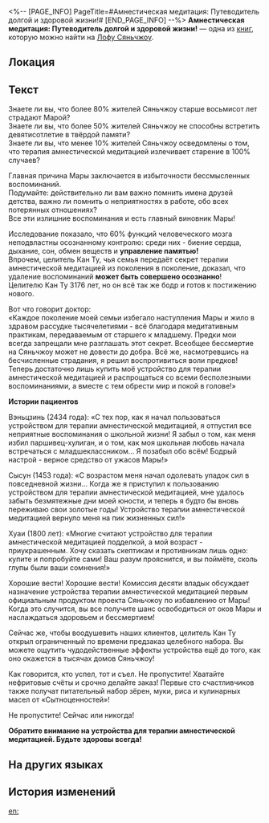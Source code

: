 <%-- [PAGE_INFO]
PageTitle=#Амнестическая медитация: Путеводитель долгой и здоровой жизни!#
[END_PAGE_INFO] --%>
{{Дополнить}}
{{Книга Инфобокс
|id           = 158
|Название     = 
|Изображение  = Иконка Пергамент Сяньчжоу.png
|Мир          = Лофу Сяньчжоу
|Томов        = 1
|Автор        = <!--нужно добавить-->
|Описание     = Рекламный буклет, продвигающий то, что он называет профилактической терапией поражённых Марой. Наследники этой школы лечения извращают учения своих предков.
|Том1         = {{tx}}
|Источник1    = {{tx|Отсутствует источник}}
|Персонажи    = 
|Фракции      = 
}}
'''Амнестическая медитация: Путеводитель долгой и здоровой жизни!''' — одна из [[Книги|книг]], которую можно найти на [[Лофу Сяньчжоу]].

==Локация==
{{Отметка карты|<!--название карты-->|<!--id отметки-->}}

==Текст==
Знаете ли вы, что более 80% жителей Сяньчжоу старше восьмисот лет страдают Марой?<br />
Знаете ли вы, что более 50% жителей Сяньчжоу не способны встретить девятисотлетие в твёрдой памяти?<br />
Знаете ли вы, что менее 10% жителей Сяньчжоу осведомлены о том, что терапия амнестической медитацией излечивает старение в 100% случаев?

Главная причина Мары заключается в избыточности бессмысленных воспоминаний.<br />
Подумайте: действительно ли вам важно помнить имена друзей детства, важно ли помнить о неприятностях в работе, обо всех потерянных отношениях?<br />
Все эти излишние воспоминания и есть главный виновник Мары!

Исследование показало, что 60% функций человеческого мозга неподвластны осознанному контролю: среди них - биение сердца, дыхание, сон, обмен веществ и '''управление памятью!'''<br />
Впрочем, целитель Кан Ту, чья семья передаёт секрет терапии амнестической медитацией из поколения в поколение, доказал, что удаление воспоминаний '''может быть совершено осознанно'''!<br />
Целителю Кан Ту 3176 лет, но он всё так же бодр и готов к постижению нового.

Вот что говорит доктор:<br />
«Каждое поколение моей семьи избегало наступления Мары и жило в здравом рассудке тысячелетиями - всё благодаря медитативным практикам, передаваемым от старшего к младшему. Предки мои всегда запрещали мне разглашать этот секрет. Всеобщее бессмертие на Сяньчжоу может не довести до добра. Всё же, насмотревшись на бесчисленные страдания, я решил воспротивиться воли предков! Теперь достаточно лишь купить моё устройство для терапии амнестической медитацией и распрощаться со всеми бесполезными воспоминаниями, а вместе с тем обрести мир и покой в голове!»

'''Истории пациентов'''

Вэньцзинь (2434 года): «С тех пор, как я начал пользоваться устройством для терапии амнестической медитацией, я отпустил все неприятные воспоминания о школьной жизни! Я забыл о том, как меня избил паршивец-хулиган, и о том, как моя школьная любовь начала встречаться с младшеклассником... Я позабыл обо всём! Бодрый настрой - верное средство от ужасов Мары!»

Сысун (1453 года): «С возрастом меня начал одолевать упадок сил в повседневной жизни... Когда же я приступил к пользованию устройством для терапии амнестической медитацией, мне удалось забыть безмятежные дни моей юности, и теперь я будто бы вновь переживаю свои золотые годы! Устройство терапии амнестической медитацией вернуло меня на пик жизненных сил!»

Хуаи (1800 лет): «Многие считают устройство для терапии амнестической медитацией подделкой, а мой возраст - приукрашенным. Хочу сказать скептикам и противникам лишь одно: купите и попробуйте сами! Ваш разум прояснится, и вы поймёте, сколь глупы были ваши сомнения!»

Хорошие вести! Хорошие вести! Комиссия десяти владык обсуждает назначение устройства терапии амнестической медитацией первым официальным продуктом проекта Сяньчжоу по избавлению от Мары! Когда это случится, вы все получите шанс освободиться от оков Мары и наслаждаться здоровьем и бессмертием!

Сейчас же, чтобы воодушевить наших клиентов, целитель Кан Ту открыл ограниченный по времени предзаказ целебного набора. Вы можете ощутить чудодейственные эффекты устройства ещё до того, как оно окажется в тысячах домов Сяньчжоу!

Как говорится, кто успел, тот и съел. Не пропустите! Хватайте нефритовые счёты и срочно делайте заказ! Первые сто счастливчиков также получат питательный набор зёрен, муки, риса и кулинарных масел от «Сытноценностей»!

Не пропустите! Сейчас или никогда!

'''Обратите внимание на устройства для терапии амнестической медитацией. Будьте здоровы всегда!'''

==На других языках==
{{На других языках
|en   = Amnesic Meditation Therapy: A Guide to A Long, Healthy Life!
|zhs  = 冥想遗忘疗法：健康长生，直到永恒！
|zht  = 冥想遺忘療法：健康長生，直到永恆！
|ja   = 瞑想忘却療法：健康と長寿、永遠に！
|ko   = 명상 망각 요법:영원히 오래오래 건강하게 지내자!
|es   = Terapia de meditación amnésica: ¡guía para una vida larga y saludable!
|fr   = Thérapie de méditation amnésique&nbsp;: Guide pour une longue vie saine&nbsp;!
|ru   = Амнестическая медитация: Путеводитель долгой и здоровой жизни!
|th   = การรักษาด้วยวิธีทำสมาธิลืมเลือน: เพื่อสุขภาพที่แข็งแรงและยั่งยืนตลอดไป!
|vi   = Liệu Pháp Thiền Quên Lãng: Khỏe Mạnh Trường Sinh Vĩnh Hằng!
|de   = Amnesische Meditationstherapie: Eine Anleitung für ein langes, gesundes Leben!
|id   = Terapi Lupa Meditatif: Sehat dan Umur Panjang Selamanya!
|pt   = Terapia de Meditação Amnésica: guia para uma vida longa e saudável!
}}

==История изменений==
{{История изменений|3.5}}

[[en:]]